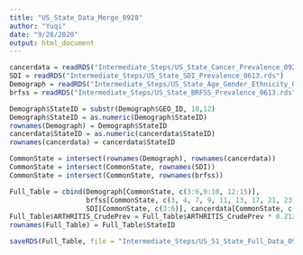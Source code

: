 ```yaml
---
title: "US_State_Data_Merge_0928"
author: "Yuqi"
date: "9/28/2020"
output: html_document
---
```


```R
cancerdata = readRDS("Intermediate_Steps/US_State_Cancer_Prevalence_0928.rds")
SDI = readRDS("Intermediate_Steps/US_State_SDI_Prevalence_0613.rds")
Demograph = readRDS("Intermediate_Steps/US_State_Age_Gender_Ethnicity_0714.rds")
brfss = readRDS("Intermediate_Steps/US_State_BRFSS_Prevalence_0613.rds")
```

```R
Demograph$StateID = substr(Demograph$GEO_ID, 10,12)
Demograph$StateID = as.numeric(Demograph$StateID)
rownames(Demograph) = Demograph$StateID 
cancerdata$StateID = as.numeric(cancerdata$StateID)
rownames(cancerdata) = cancerdata$StateID
```

```R
CommonState = intersect(rownames(Demograph), rownames(cancerdata))
CommonState = intersect(CommonState, rownames(SDI))
CommonState = intersect(CommonState, rownames(brfss))

Full_Table = cbind(Demograph[CommonState, c(3:6,9:10, 12:15)], 
                   brfss[CommonState, c(3, 4, 7, 9, 11, 13, 17, 21, 23, 25, 27:31)], 
                   SDI[CommonState, c(3:6)], cancerdata[CommonState, c(1:7)])
Full_Table$ARTHRITIS_CrudePrev = Full_Table$ARTHRITIS_CrudePrev * 0.2120388
rownames(Full_Table) = Full_Table$StateID
```

```R
saveRDS(Full_Table, file = "Intermediate_Steps/US_51_State_Full_Data_0928.rds")
```
